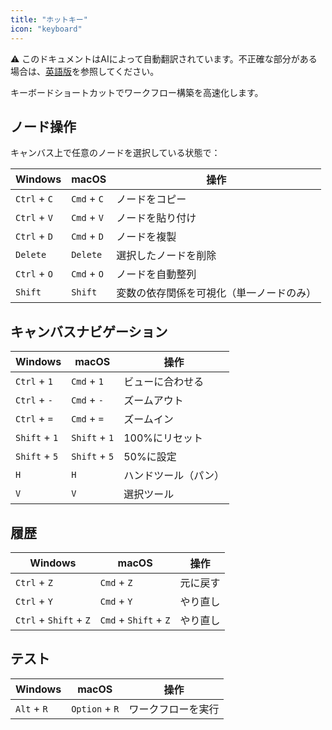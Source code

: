 ```yaml
---
title: "ホットキー"
icon: "keyboard"
---
```


<Note> ⚠️ このドキュメントはAIによって自動翻訳されています。不正確な部分がある場合は、[英語版](/en/documentation/pages/build/shortcut-key)を参照してください。</Note>


キーボードショートカットでワークフロー構築を高速化します。

## ノード操作
キャンバス上で任意のノードを選択している状態で：

<table>
  <thead>
    <tr>
      <th>Windows</th>
      <th>macOS</th>
      <th>操作</th>
    </tr>
  </thead>
  <tbody>
    <tr>
      <td><code>Ctrl</code> + <code>C</code></td>
      <td><code>Cmd</code> + <code>C</code></td>
      <td>ノードをコピー</td>
    </tr>
    <tr>
      <td><code>Ctrl</code> + <code>V</code></td>
      <td><code>Cmd</code> + <code>V</code></td>
      <td>ノードを貼り付け</td>
    </tr>
    <tr>
      <td><code>Ctrl</code> + <code>D</code></td>
      <td><code>Cmd</code> + <code>D</code></td>
      <td>ノードを複製</td>
    </tr>
    <tr>
      <td><code>Delete</code></td>
      <td><code>Delete</code></td>
      <td>選択したノードを削除</td>
    </tr>
    <tr>
      <td><code>Ctrl</code> + <code>O</code></td>
      <td><code>Cmd</code> + <code>O</code></td>
      <td>ノードを自動整列</td>
    </tr>
    <tr>
      <td><code>Shift</code></td>
      <td><code>Shift</code></td>
      <td>変数の依存関係を可視化（単一ノードのみ）</td>
    </tr>
  </tbody>
</table>

## キャンバスナビゲーション

<table>
  <thead>
    <tr>
      <th>Windows</th>
      <th>macOS</th>
      <th>操作</th>
    </tr>
  </thead>
  <tbody>
    <tr>
      <td><code>Ctrl</code> + <code>1</code></td>
      <td><code>Cmd</code> + <code>1</code></td>
      <td>ビューに合わせる</td>
    </tr>
    <tr>
      <td><code>Ctrl</code> + <code>-</code></td>
      <td><code>Cmd</code> + <code>-</code></td>
      <td>ズームアウト</td>
    </tr>
    <tr>
      <td><code>Ctrl</code> + <code>=</code></td>
      <td><code>Cmd</code> + <code>=</code></td>
      <td>ズームイン</td>
    </tr>
    <tr>
      <td><code>Shift</code> + <code>1</code></td>
      <td><code>Shift</code> + <code>1</code></td>
      <td>100%にリセット</td>
    </tr>
    <tr>
      <td><code>Shift</code> + <code>5</code></td>
      <td><code>Shift</code> + <code>5</code></td>
      <td>50%に設定</td>
    </tr>
    <tr>
      <td><code>H</code></td>
      <td><code>H</code></td>
      <td>ハンドツール（パン）</td>
    </tr>
    <tr>
      <td><code>V</code></td>
      <td><code>V</code></td>
      <td>選択ツール</td>
    </tr>
  </tbody>
</table>

## 履歴

<table>
  <thead>
    <tr>
      <th>Windows</th>
      <th>macOS</th>
      <th>操作</th>
    </tr>
  </thead>
  <tbody>
    <tr>
      <td><code>Ctrl</code> + <code>Z</code></td>
      <td><code>Cmd</code> + <code>Z</code></td>
      <td>元に戻す</td>
    </tr>
    <tr>
      <td><code>Ctrl</code> + <code>Y</code></td>
      <td><code>Cmd</code> + <code>Y</code></td>
      <td>やり直し</td>
    </tr>
    <tr>
      <td><code>Ctrl</code> + <code>Shift</code> + <code>Z</code></td>
      <td><code>Cmd</code> + <code>Shift</code> + <code>Z</code></td>
      <td>やり直し</td>
    </tr>
  </tbody>
</table>

## テスト

<table>
  <thead>
    <tr>
      <th>Windows</th>
      <th>macOS</th>
      <th>操作</th>
    </tr>
  </thead>
  <tbody>
    <tr>
      <td><code>Alt</code> + <code>R</code></td>
      <td><code>Option</code> + <code>R</code></td>
      <td>ワークフローを実行</td>
    </tr>
  </tbody>
</table>
